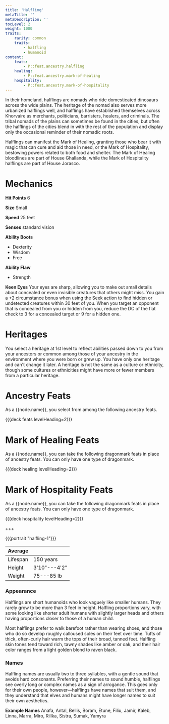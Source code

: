 ```yaml
---
title: 'Halfling'
metaTitle: ''
metaDescription: ''
tocLevel: 2
weight: 1000
traits:
    rarity: common
    traits:
        - halfling
        - humanoid
content:
    feats:
        - P::feat.ancestry.halfling
    healing:
        - P::feat.ancestry.mark-of-healing
    hospitality:
        - P::feat.ancestry.mark-of-hospitality
---
```


In their homeland, halflings are nomads who ride domesticated dinosaurs across the wide plains. The heritage of the nomad also serves more urbanized halflings well, and halflings have established themselves across Khorvaire as merchants, politicians, barristers, healers, and criminals. The tribal nomads of the plains can sometimes be found in the cities, but often the halflings of the cities blend in with the rest of the population and display only the occasional reminder of their nomadic roots.

Halflings can manifest the Mark of Healing, granting those who bear it with magic that can cure and aid those in need, or the Mark of Hospitality, bestowing powers related to both food and shelter. The Mark of Healing bloodlines are part of House Ghallanda, while the Mark of Hospitality halflings are part of House Jorasco.

# Mechanics

**Hit Points** 6

**Size** Small

**Speed** 25 feet

**Senses** standard vision

**Ability Boots**

-   Dexterity
-   Wisdom
-   Free

**Ability Flaw**

-   Strength

**Keen Eyes** Your eyes are sharp, allowing you to make out small details about concealed or even invisible creatures that others might miss. You gain a +2 circumstance bonus when using the Seek action to find hidden or undetected creatures within 30 feet of you. When you target an opponent that is concealed from you or hidden from you, reduce the DC of the flat check to 3 for a concealed target or 9 for a hidden one.

# Heritages

You select a heritage at 1st level to reflect abilities passed down to you from your ancestors or common among those of your ancestry in the environment where you were born or grew up. You have only one heritage and can't change it later. A heritage is not the same as a culture or ethnicity, though some cultures or ethnicities might have more or fewer members from a particular heritage.

# Ancestry Feats

As a {{node.name}}, you select from among the following ancestry feats.

{{{deck feats levelHeading=2}}}

# Mark of Healing Feats

As a {{node.name}}, you can take the following dragonmark feats in place of ancestry feats. You can only have one type of dragonmark.

{{{deck healing levelHeading=2}}}

# Mark of Hospitality Feats

As a {{node.name}}, you can take the following dragonmark feats in place of ancestry feats. You can only have one type of dragonmark.

{{{deck hospitality levelHeading=2}}}

+++

{{{portrait "halfling-1"}}}

| Average  |              |
| -------- | ------------ |
| Lifespan | 150 years    |
| Height   | 3'10"---4'2" |
| Weight   | 75---85 lb   |

### Appearance

Halflings are short humanoids who look vaguely like smaller humans. They rarely grow to be more than 3 feet in height. Halfling proportions vary, with some looking like shorter adult humans with slightly larger heads and others having proportions closer to those of a human child.

Most halflings prefer to walk barefoot rather than wearing shoes, and those who do so develop roughly calloused soles on their feet over time. Tufts of thick, often-curly hair warm the tops of their broad, tanned feet. Halfling skin tones tend toward rich, tawny shades like amber or oak, and their hair color ranges from a light golden blond to raven black.

### Names

Halfling names are usually two to three syllables, with a gentle sound that avoids hard consonants. Preferring their names to sound humble, halflings see overly long or complex names as a sign of arrogance. This goes only for their own people, however—halflings have names that suit them, and they understand that elves and humans might have longer names to suit their own aesthetics.

**Example Names** Anafa, Antal, Bellis, Boram, Etune, Filiu, Jamir, Kaleb, Linna, Marra, Miro, Rillka, Sistra, Sumak, Yamyra
